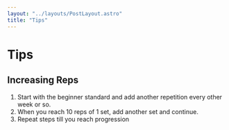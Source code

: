 ```yaml
---
layout: "../layouts/PostLayout.astro"
title: "Tips"
---
```


# Tips

## Increasing Reps

1. Start with the beginner standard and add another repetition every other week or so.
2. When you reach 10 reps of 1 set, add another set and continue.
3. Repeat steps till you reach progression
